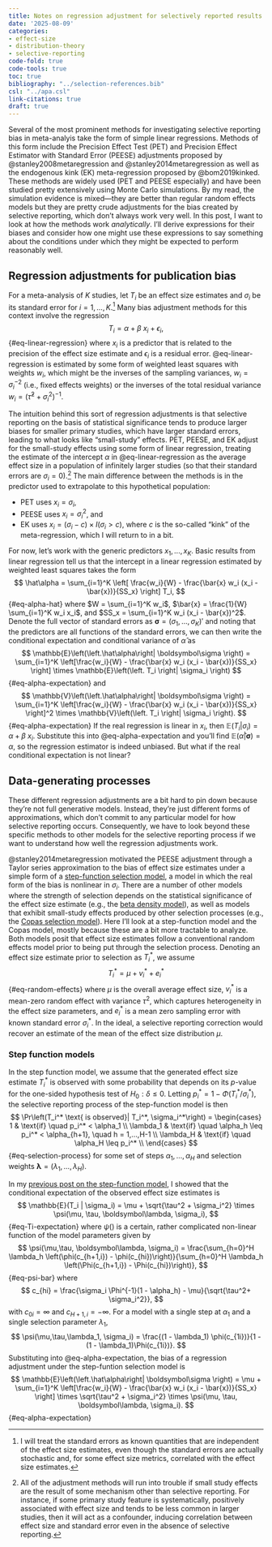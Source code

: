 ```yaml
---
title: Notes on regression adjustment for selectively reported results
date: '2025-08-09'
categories:
- effect-size
- distribution-theory
- selective-reporting
code-fold: true
code-tools: true
toc: true
bibliography: "../selection-references.bib"
csl: "../apa.csl"
link-citations: true
draft: true
---
```


Several of the most prominent methods for investigating selective reporting bias in meta-analyis take the form of simple linear regressions. 
Methods of this form include the Precision Effect Test (PET) and Precision Effect Estimator with Standard Error (PEESE) adjustments proposed by @stanley2008metaregression and @stanley2014metaregression as well as the endogenous kink (EK) meta-regression proposed by @bom2019kinked. 
These methods are widely used (PET and PEESE especially) and have been studied pretty extensively using Monte Carlo simulations.
By my read, the simulation evidence is mixed---they are better than regular random effects models but they are pretty crude adjustments for the bias created by selective reporting, which don't always work very well.
In this post, I want to look at how the methods work _analytically_. I'll derive expressions for their biases and consider how one might use these expressions to say something about the conditions under which they might be expected to perform reasonably well. 

## Regression adjustments for publication bias

For a meta-analysis of $K$ studies, let $T_i$ be an effect size estimates and $\sigma_i$ be its standard error for $i = 1,...,K$.[^fixed-sigma]
Many bias adjustment methods for this context involve the regression
$$
T_i = \alpha + \beta \ x_i + \epsilon_i,
$$ {#eq-linear-regression}
where $x_i$ is a predictor that is related to the precision of the effect size estimate and $\epsilon_i$ is a residual error.  @eq-linear-regression is estimated by some form of weighted least squares with weights $w_i$, which might be the inverses of the sampling variances, $w_i = \sigma_i^{-2}$ (i.e., fixed effects weights) or the inverses of the total residual variance $w_i = \left(\hat\tau^2 + \sigma_i^2\right)^{-1}$.

[^fixed-sigma]: I will treat the standard errors as known quantities that are independent of the effect size estimates, even though the standard errors are actually stochastic and, for some effect size metrics, correlated with the effect size estimates. 

The intuition behind this sort of regression adjustments is that selective reporting on the basis of statistical significance tends to produce larger biases for smaller primary studies, which have larger standard errors, leading to what looks like "small-study" effects. 
PET, PEESE, and EK adjust for the small-study effects using some form of linear regression, treating the estimate of the intercept $\alpha$ in @eq-linear-regression as the average effect size in a population of infinitely larger studies (so that their standard errors are $\sigma_i = 0$).[^small-study-effects]
The main difference between the methods is in the predictor used to extrapolate to this hypothetical population:

- PET uses $x_i = \sigma_i$,
- PEESE uses $x_i = \sigma_i^2$, and 
- EK uses $x_i = (\sigma_i - c) \times I(\sigma_i > c)$, where $c$ is the so-called "kink" of the meta-regression, which I will return to in a bit.

[^small-study-effects]: All of the adjustment methods will run into trouble if small study effects are the result of some mechanism other than selective reporting. For instance, if some primary study feature is systematically, positively associated with effect size and tends to be less common in larger studies, then it will act as a confounder, inducing correlation between effect size and standard error even in the absence of selective reporting. 

For now, let's work with the generic predictors $x_1,...,x_K$.
Basic results from linear regression tell us that the intercept in a linear regression estimated by weighted least squares takes the form
$$
\hat\alpha = \sum_{i=1}^K \left[ \frac{w_i}{W} - \frac{\bar{x} w_i (x_i - \bar{x})}{SS_x} \right] T_i,
$$ {#eq-alpha-hat}
where $W = \sum_{i=1}^K w_i$, $\bar{x} = \frac{1}{W} \sum_{i=1}^K w_i x_i$, and $SS_x = \sum_{i=1}^K w_i (x_i - \bar{x})^2$.
Denote the full vector of standard errors as $\boldsymbol\sigma = \left(\sigma_1,...,\sigma_K\right)'$ and noting that the predictors are all functions of the standard errors, we can then write the conditional expectation and conditional variance of $\hat\alpha$ as
$$
\mathbb{E}\left(\left.\hat\alpha\right| \boldsymbol\sigma \right) = \sum_{i=1}^K \left[\frac{w_i}{W}  - \frac{\bar{x} w_i (x_i - \bar{x})}{SS_x} \right] \times \mathbb{E}\left(\left. T_i \right| \sigma_i \right)
$$ {#eq-alpha-expectation}
and
$$
\mathbb{V}\left(\left.\hat\alpha\right| \boldsymbol\sigma \right) = \sum_{i=1}^K \left[\frac{w_i}{W}  - \frac{\bar{x} w_i (x_i - \bar{x})}{SS_x} \right]^2 \times \mathbb{V}\left(\left. T_i \right| \sigma_i \right).
$$ {#eq-alpha-expectation}
If the real regression is linear in $x_i$, then $\mathbb{E}\left(\left. T_i \right| \sigma_i \right) = \alpha + \beta \ x_i$. 
Substitute this into @eq-alpha-expectation and you'll find $\mathbb{E}\left(\left.\hat\alpha\right| \boldsymbol\sigma \right) = \alpha$, so the regression estimator is indeed unbiased.
But what if the real conditional expectation is not linear? 

## Data-generating processes

These different regression adjustments are a bit hard to pin down because they're not full generative models.
Instead, they're just different forms of approximations, which don't commit to any particular model for how selective reporting occurs.
Consequently, we have to look beyond these specific methods to other models for the selective reporting process if we want to understand how well the regression adjustments work.

@stanley2014metaregression motivated the PEESE adjustment through a Taylor series approximation to the bias of effect size estimates under a simple form of a [step-function selection model](/posts/step-function-selection-models/), a model in which the real form of the bias is nonlinear in $\sigma_i$. 
There are a number of other models where the strength of selection depends on the statistical significance of the effect size estimate (e.g., the [beta density model](/posts/beta-density-selection-models/)), as well as models that exhibit small-study effects produced by other selection processes (e.g., the [Copas selection model](/posts/Copas-selection-models)).
Here I'll look at a step-function model and the Copas model, mostly because these are a bit more tractable to analyze.
Both models posit that effect size estimates follow a conventional random effects model prior to being put through the selection process.
Denoting an effect size estimate prior to selection as $T_i^*$, we assume 
$$
T_i^* = \mu + v_i^* + e_i^*
$$ {#eq-random-effects}
where $\mu$ is the overall average effect size, $v_i^*$ is a mean-zero random effect with variance $\tau^2$, which captures heterogeneity in the effect size parameters, and $e_i^*$ is a mean zero sampling error with known standard error $\sigma_i^*$.
In the ideal, a selective reporting correction would recover an estimate of the mean of the effect size distribution $\mu$.

### Step function models

In the step function model, we assume that the generated effect size estimate $T_i^*$ is observed with some probability that depends on its $p$-value for the one-sided hypothesis test of $H_0: \delta \leq 0$.
Letting $p_i^* = 1 - \Phi\left(T_i^* / \sigma_i^*\right)$, the selective reporting process of the step-function model is then
$$
\Pr\left(T_i^* \text{ is observed}| T_i^*, \sigma_i^*\right) = \begin{cases}
1 & \text{if} \quad p_i^* < \alpha_1 \\ 
\lambda_1 & \text{if} \quad \alpha_h \leq p_i^* < \alpha_{h+1}, \quad h = 1,...,H-1 \\ 
\lambda_H & \text{if} \quad \alpha_H \leq p_i^* \\ 
\end{cases}
$$ {#eq-selection-process}
for some set of steps $\alpha_1,...,\alpha_H$ and selection weights $\boldsymbol\lambda = \left(\lambda_1,...,\lambda_H\right)$.

In my [previous post on the step-function model](/posts/step-function-selection-models/), I showed that the conditional expectation of the observed effect size estimates is
$$
\mathbb{E}(T_i | \sigma_i) = \mu + \sqrt{\tau^2 + \sigma_i^2} \times \psi(\mu, \tau, \boldsymbol\lambda, \sigma_i),
$$ {#eq-Ti-expectation}
where $\psi()$ is a certain, rather complicated non-linear function of the model parameters given by
$$
\psi(\mu,\tau, \boldsymbol\lambda, \sigma_i) = \frac{\sum_{h=0}^H \lambda_h \left(\phi(c_{h+1,i}) - \phi(c_{hi})\right)}{\sum_{h=0}^H \lambda_h \left(\Phi(c_{h+1,i}) - \Phi(c_{hi})\right)},
$$ {#eq-psi-bar}
where 
$$
c_{hi} = \frac{\sigma_i \Phi^{-1}(1 - \alpha_h) - \mu}{\sqrt{\tau^2+ \sigma_i^2}},
$$
with $c_{0i} = \infty$ and $c_{H+1,i} = -\infty$.
For a model with a single step at $\alpha_1$ and a single selection parameter $\lambda_1$,
$$
\psi(\mu,\tau,\lambda_1, \sigma_i) = \frac{(1 - \lambda_1) \phi(c_{1i})}{1 - (1 - \lambda_1)\Phi(c_{1i})}.
$$
Substituting into @eq-alpha-expectation, the bias of a regression adjustment under the step-funtion selection model is
$$
\mathbb{E}\left(\left.\hat\alpha\right| \boldsymbol\sigma \right) = \mu + \sum_{i=1}^K \left[\frac{w_i}{W}  - \frac{\bar{x} w_i (x_i - \bar{x})}{SS_x} \right] \times \sqrt{\tau^2 + \sigma_i^2} \times \psi(\mu, \tau, \boldsymbol\lambda, \sigma_i).
$$ {#eq-alpha-expectation}
